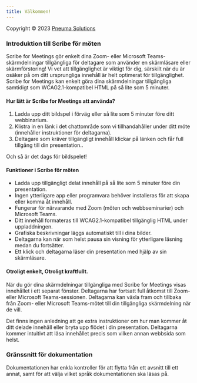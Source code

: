 ```yaml
---
title: Välkommen!
---
```



Copyright © 2023 [Pneuma Solutions](https://www.pneumasolutions.com)  
### Introduktion till Scribe för möten

Scribe for Meetings gör enkelt dina Zoom- eller Microsoft Teams-skärmdelningar tillgängliga för deltagare som använder en skärmläsare eller skärmförstoring! Vi vet att tillgänglighet är viktigt för dig, särskilt när du är osäker på om ditt ursprungliga innehåll är helt optimerat för tillgänglighet. Scribe for Meetings kan enkelt göra dina skärmdelningar tillgängliga samtidigt som WCAG2.1-kompatibel HTML på så lite som 5 minuter.

#### Hur lätt är Scribe for Meetings att använda?

1. Ladda upp ditt bildspel i förväg eller så lite som 5 minuter före ditt webbinarium.
1. Klistra in en länk i det chattområde som vi tillhandahåller under ditt möte (innehåller instruktioner för deltagarna).
1. Deltagare som kräver tillgängligt innehåll klickar på länken och får full tillgång till din presentation..

Och så är det dags för bildspelet!

#### Funktioner i Scribe för möten

* Ladda upp tillgängligt delat innehåll på så lite som 5 minuter före din presentation.
* Ingen ytterligare app eller programvara behöver installeras för att skapa eller komma åt innehåll.
* Fungerar för närvarande med Zoom (möten och webbseminarier) och Microsoft Teams.
* Ditt innehåll formateras till WCAG2.1-kompatibel tillgänglig HTML under uppladdningen.
* Grafiska beskrivningar läggs automatiskt till i dina bilder.
* Deltagarna kan när som helst pausa sin visning för ytterligare läsning medan du fortsätter.
* Ett klick och deltagarna läser din presentation med hjälp av sin skärmläsare.

#### Otroligt enkelt, Otroligt kraftfullt.

När du gör dina skärmdelningar tillgängliga med Scribe for Meetings visas innehållet i ett separat fönster. Deltagarna har fortsatt full åtkomst till Zoom- eller Microsoft Teams-sessionen.
Deltagarna kan växla fram och tillbaka från Zoom- eller Microsoft Teams-mötet till din tillgängliga skärmdelning när de vill.

Det finns ingen anledning att ge extra instruktioner om hur man kommer åt ditt delade innehåll eller bryta upp flödet i din presentation. Deltagarna kommer intuitivt att läsa innehållet precis som vilken annan webbsida som helst.

### Gränssnitt för dokumentation

Dokumentationen har enkla kontroller för att flytta från ett avsnitt till ett annat, samt för att välja vilket språk dokumentationen ska läsas på.